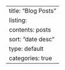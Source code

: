 ---
title: "Blog Posts"
listing:
  contents: posts
  sort: "date desc"
  type: default
  categories: true
---